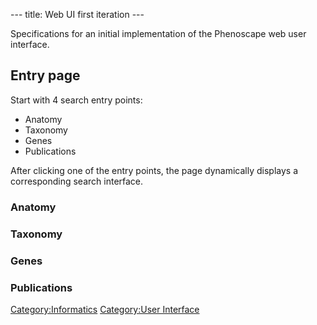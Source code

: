 ---
title: Web UI first iteration
---

Specifications for an initial implementation of the Phenoscape web user interface.

==Entry page==
Start with 4 search entry points:
* Anatomy
* Taxonomy
* Genes
* Publications

After clicking one of the entry points, the page dynamically displays a corresponding search interface.
===Anatomy===

===Taxonomy===

===Genes===

===Publications===

[[Category:Informatics]]
[[Category:User Interface]]